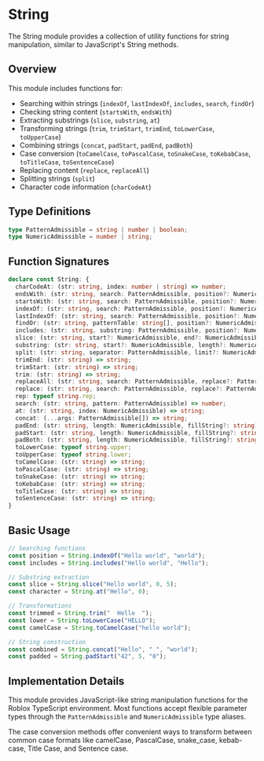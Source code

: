 # String

The String module provides a collection of utility functions for string manipulation, similar to JavaScript's String methods.

## Overview

This module includes functions for:
- Searching within strings (`indexOf`, `lastIndexOf`, `includes`, `search`, `findOr`)
- Checking string content (`startsWith`, `endsWith`)
- Extracting substrings (`slice`, `substring`, `at`)
- Transforming strings (`trim`, `trimStart`, `trimEnd`, `toLowerCase`, `toUpperCase`)
- Combining strings (`concat`, `padStart`, `padEnd`, `padBoth`)
- Case conversion (`toCamelCase`, `toPascalCase`, `toSnakeCase`, `toKebabCase`, `toTitleCase`, `toSentenceCase`)
- Replacing content (`replace`, `replaceAll`)
- Splitting strings (`split`)
- Character code information (`charCodeAt`)

## Type Definitions

```ts
type PatternAdmissible = string | number | boolean;
type NumericAdmissible = number | string;
```

## Function Signatures

```ts
declare const String: {
  charCodeAt: (str: string, index: number | string) => number;
  endsWith: (str: string, search: PatternAdmissible, position?: NumericAdmissible) => boolean;
  startsWith: (str: string, search: PatternAdmissible, position?: NumericAdmissible) => boolean;
  indexOf: (str: string, search: PatternAdmissible, position?: NumericAdmissible) => number;
  lastIndexOf: (str: string, search: PatternAdmissible, position?: NumericAdmissible) => number;
  findOr: (str: string, patternTable: string[], position?: NumericAdmissible) => number;
  includes: (str: string, substring: PatternAdmissible, position?: NumericAdmissible) => boolean;
  slice: (str: string, start?: NumericAdmissible, end?: NumericAdmissible) => string;
  substring: (str: string, start?: NumericAdmissible, length?: NumericAdmissible) => string;
  split: (str: string, separator: PatternAdmissible, limit?: NumericAdmissible) => string[];
  trimEnd: (str: string) => string;
  trimStart: (str: string) => string;
  trim: (str: string) => string;
  replaceAll: (str: string, search: PatternAdmissible, replace?: PatternAdmissible | ((v: string) => string) | Record<string, string>, limit?: NumericAdmissible) => string;
  replace: (str: string, search: PatternAdmissible, replace?: PatternAdmissible | ((v: string) => string) | Record<string, string>) => string;
  rep: typeof string.rep;
  search: (str: string, pattern: PatternAdmissible) => number;
  at: (str: string, index: NumericAdmissible) => string;
  concat: (...args: PatternAdmissible[]) => string;
  padEnd: (str: string, length: NumericAdmissible, fillString?: string) => string;
  padStart: (str: string, length: NumericAdmissible, fillString?: string) => string;
  padBoth: (str: string, length: NumericAdmissible, fillString?: string) => string;
  toLowerCase: typeof string.upper;
  toUpperCase: typeof string.lower;
  toCamelCase: (str: string) => string;
  toPascalCase: (str: string) => string;
  toSnakeCase: (str: string) => string;
  toKebabCase: (str: string) => string;
  toTitleCase: (str: string) => string;
  toSentenceCase: (str: string) => string;
}
```

## Basic Usage

```ts
// Searching functions
const position = String.indexOf("Hello world", "world");
const includes = String.includes("Hello world", "Hello");

// Substring extraction
const slice = String.slice("Hello world", 0, 5);
const character = String.at("Hello", 0);

// Transformations
const trimmed = String.trim("  Hello  ");
const lower = String.toLowerCase("HELLO");
const camelCase = String.toCamelCase("hello world");

// String construction
const combined = String.concat("Hello", " ", "world");
const padded = String.padStart("42", 5, "0");
```

## Implementation Details

This module provides JavaScript-like string manipulation functions for the Roblox TypeScript environment. Most functions accept flexible parameter types through the `PatternAdmissible` and `NumericAdmissible` type aliases.

The case conversion methods offer convenient ways to transform between common case formats like camelCase, PascalCase, snake_case, kebab-case, Title Case, and Sentence case. 